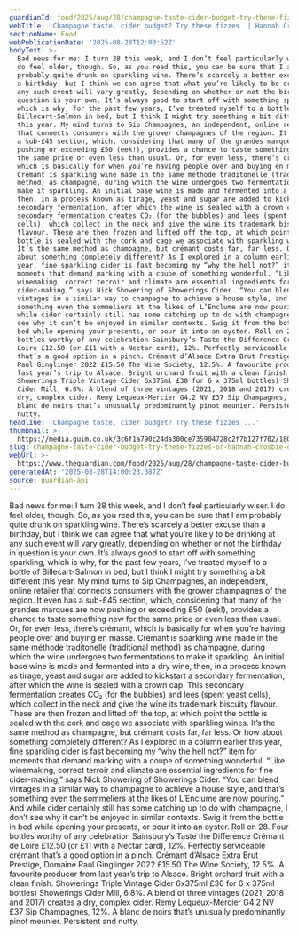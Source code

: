 ```yaml
---
guardianId: food/2025/aug/28/champagne-taste-cider-budget-try-these-fizzes-hannah-crosbie
webTitle: 'Champagne taste, cider budget? Try these fizzes  | Hannah Crosbie on drinks'
sectionName: Food
webPublicationDate: '2025-08-28T12:00:52Z'
bodyText: >-
  Bad news for me: I turn 28 this week, and I don’t feel particularly wiser. I
  do feel older, though. So, as you read this, you can be sure that I am
  probably quite drunk on sparkling wine. There’s scarcely a better excuse than
  a birthday, but I think we can agree that what you’re likely to be drinking at
  any such event will vary greatly, depending on whether or not the birthday in
  question is your own. It’s always good to start off with something sparkling,
  which is why, for the past few years, I’ve treated myself to a bottle of
  Billecart-Salmon in bed, but I think I might try something a bit different
  this year. My mind turns to Sip Champagnes, an independent, online retailer
  that connects consumers with the grower champagnes of the region. It even has
  a sub-£45 section, which, considering that many of the grandes marques are now
  pushing or exceeding £50 (eek!), provides a chance to taste something new for
  the same price or even less than usual. Or, for even less, there’s crémant,
  which is basically for when you’re having people over and buying en masse.
  Crémant is sparkling wine made in the same méthode traditonelle (traditional
  method) as champagne, during which the wine undergoes two fermentations to
  make it sparkling. An initial base wine is made and fermented into a dry wine,
  then, in a process known as tirage, yeast and sugar are added to kickstart a
  secondary fermentation, after which the wine is sealed with a crown cap. This
  secondary fermentation creates CO₂ (for the bubbles) and lees (spent yeast
  cells), which collect in the neck and give the wine its trademark biscuity
  flavour. These are then frozen and lifted off the top, at which point the
  bottle is sealed with the cork and cage we associate with sparkling wines.
  It’s the same method as champagne, but crémant costs far, far less. Or how
  about something completely different? As I explored in a column earlier this
  year, fine sparkling cider is fast becoming my “why the hell not?” item for
  moments that demand marking with a coupe of something wonderful. “Like
  winemaking, correct terroir and climate are essential ingredients for fine
  cider-making,” says Nick Showering of Showerings Cider. “You can blend
  vintages in a similar way to champagne to achieve a house style, and that’s
  something even the sommeliers at the likes of L’Enclume are now pouring.” And
  while cider certainly still has some catching up to do with champagne, I don’t
  see why it can’t be enjoyed in similar contexts. Swig it from the bottle in
  bed while opening your presents, or pour it into an oyster. Roll on 28. Four
  bottles worthy of any celebration Sainsbury’s Taste the Difference Crémant de
  Loire £12.50 (or £11 with a Nectar card), 12%. Perfectly serviceable crémant
  that’s a good option in a pinch. Crémant d’Alsace Extra Brut Prestige, Domaine
  Paul Ginglinger 2022 £15.50 The Wine Society, 12.5%. A favourite producer from
  last year’s trip to Alsace. Bright orchard fruit with a clean finish.
  Showerings Triple Vintage Cider 6x375ml £30 for 6 x 375ml bottles) Showerings
  Cider Mill, 6.8%. A blend of three vintages (2021, 2018 and 2017) creates a
  dry, complex cider. Remy Lequeux-Mercier G4.2 NV £37 Sip Champagnes, 12%. A
  blanc de noirs that’s unusually predominantly pinot meunier. Persistent and
  nutty.
headline: 'Champagne taste, cider budget? Try these fizzes ...'
thumbnail: >-
  https://media.guim.co.uk/3c6f1a790c24da300ce735904728c2f7b127f702/1800_634_6086_4869/500.jpg
slug: champagne-taste-cider-budget-try-these-fizzes-or-hannah-crosbie-on-drinks
webUrl: >-
  https://www.theguardian.com/food/2025/aug/28/champagne-taste-cider-budget-try-these-fizzes-hannah-crosbie
generatedAt: '2025-08-28T14:00:23.387Z'
source: guardian-api
---
```

Bad news for me: I turn 28 this week, and I don’t feel particularly wiser. I do feel older, though. So, as you read this, you can be sure that I am probably quite drunk on sparkling wine. There’s scarcely a better excuse than a birthday, but I think we can agree that what you’re likely to be drinking at any such event will vary greatly, depending on whether or not the birthday in question is your own. It’s always good to start off with something sparkling, which is why, for the past few years, I’ve treated myself to a bottle of Billecart-Salmon in bed, but I think I might try something a bit different this year. My mind turns to Sip Champagnes, an independent, online retailer that connects consumers with the grower champagnes of the region. It even has a sub-£45 section, which, considering that many of the grandes marques are now pushing or exceeding £50 (eek!), provides a chance to taste something new for the same price or even less than usual. Or, for even less, there’s crémant, which is basically for when you’re having people over and buying en masse. Crémant is sparkling wine made in the same méthode traditonelle (traditional method) as champagne, during which the wine undergoes two fermentations to make it sparkling. An initial base wine is made and fermented into a dry wine, then, in a process known as tirage, yeast and sugar are added to kickstart a secondary fermentation, after which the wine is sealed with a crown cap. This secondary fermentation creates CO₂ (for the bubbles) and lees (spent yeast cells), which collect in the neck and give the wine its trademark biscuity flavour. These are then frozen and lifted off the top, at which point the bottle is sealed with the cork and cage we associate with sparkling wines. It’s the same method as champagne, but crémant costs far, far less. Or how about something completely different? As I explored in a column earlier this year, fine sparkling cider is fast becoming my “why the hell not?” item for moments that demand marking with a coupe of something wonderful. “Like winemaking, correct terroir and climate are essential ingredients for fine cider-making,” says Nick Showering of Showerings Cider. “You can blend vintages in a similar way to champagne to achieve a house style, and that’s something even the sommeliers at the likes of L’Enclume are now pouring.” And while cider certainly still has some catching up to do with champagne, I don’t see why it can’t be enjoyed in similar contexts. Swig it from the bottle in bed while opening your presents, or pour it into an oyster. Roll on 28. Four bottles worthy of any celebration Sainsbury’s Taste the Difference Crémant de Loire £12.50 (or £11 with a Nectar card), 12%. Perfectly serviceable crémant that’s a good option in a pinch. Crémant d’Alsace Extra Brut Prestige, Domaine Paul Ginglinger 2022 £15.50 The Wine Society, 12.5%. A favourite producer from last year’s trip to Alsace. Bright orchard fruit with a clean finish. Showerings Triple Vintage Cider 6x375ml £30 for 6 x 375ml bottles) Showerings Cider Mill, 6.8%. A blend of three vintages (2021, 2018 and 2017) creates a dry, complex cider. Remy Lequeux-Mercier G4.2 NV £37 Sip Champagnes, 12%. A blanc de noirs that’s unusually predominantly pinot meunier. Persistent and nutty.
